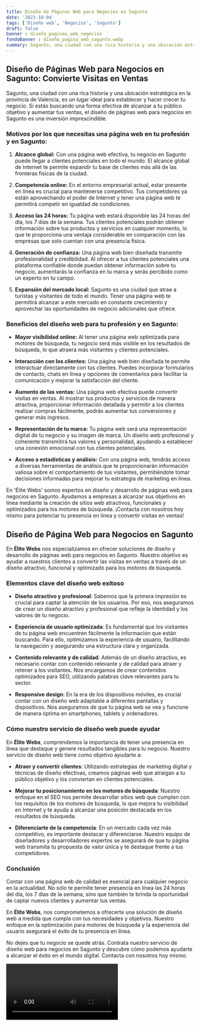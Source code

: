 ```yaml
---
title: Diseño de Páginas Web para Negocios en Sagunto
date: '2023-10-04'
tags: ['Diseño web', 'Negocios', 'Sagunto']
draft: false
banner : diseño_paginas_web_negocios
fondoBanner : diseño_pagina_web_sagunto.webp
summary: Sagunto, una ciudad con una rica historia y una ubicación estratégica en la provincia de Valencia, es un lugar ideal para establecer y hacer crecer tu negocio. Si estás buscando una forma efectiva de alcanzar a tu público objetivo y aumentar tus ventas, el diseño de páginas web para negocios en Sagunto es una inversión imprescindible.
---
```


## Diseño de Páginas Web para Negocios en Sagunto: Convierte Visitas en Ventas

Sagunto, una ciudad con una rica historia y una ubicación estratégica en la provincia de Valencia, es un lugar ideal para establecer y hacer crecer tu negocio. Si estás buscando una forma efectiva de alcanzar a tu público objetivo y aumentar tus ventas, el diseño de páginas web para negocios en Sagunto es una inversión imprescindible.

### Motivos por los que necesitas una página web en tu profesión y en Sagunto:

1. **Alcance global:** Con una página web efectiva, tu negocio en Sagunto puede llegar a clientes potenciales en todo el mundo. El alcance global de Internet te permite expandir tu base de clientes más allá de las fronteras físicas de la ciudad.

2. **Competencia online:** En el entorno empresarial actual, estar presente en línea es crucial para mantenerse competitivo. Tus competidores ya están aprovechando el poder de Internet y tener una página web te permitirá competir en igualdad de condiciones.

3. **Acceso las 24 horas:** Tu página web estará disponible las 24 horas del día, los 7 días de la semana. Tus clientes potenciales podrán obtener información sobre tus productos y servicios en cualquier momento, lo que te proporciona una ventaja considerable en comparación con las empresas que solo cuentan con una presencia física.

4. **Generación de confianza:** Una página web bien diseñada transmite profesionalidad y credibilidad. Al ofrecer a tus clientes potenciales una plataforma confiable donde puedan obtener información sobre tu negocio, aumentarás la confianza en tu marca y serás percibido como un experto en tu campo.

5. **Expansión del mercado local:** Sagunto es una ciudad que atrae a turistas y visitantes de todo el mundo. Tener una página web te permitirá alcanzar a este mercado en constante crecimiento y aprovechar las oportunidades de negocio adicionales que ofrece.

### Beneficios del diseño web para tu profesión y en Sagunto:

- **Mayor visibilidad online:** Al tener una página web optimizada para motores de búsqueda, tu negocio será más visible en los resultados de búsqueda, lo que atraerá más visitantes y clientes potenciales.

- **Interacción con los clientes:** Una página web bien diseñada te permite interactuar directamente con tus clientes. Puedes incorporar formularios de contacto, chats en línea y opciones de comentarios para facilitar la comunicación y mejorar la satisfacción del cliente.

- **Aumento de las ventas:** Una página web efectiva puede convertir visitas en ventas. Al mostrar tus productos y servicios de manera atractiva, proporcionar información detallada y permitir a los clientes realizar compras fácilmente, podrás aumentar tus conversiones y generar más ingresos.

- **Representación de tu marca:** Tu página web será una representación digital de tu negocio y su imagen de marca. Un diseño web profesional y coherente transmitirá tus valores y personalidad, ayudando a establecer una conexión emocional con tus clientes potenciales.

- **Acceso a estadísticas y análisis:** Con una página web, tendrás acceso a diversas herramientas de análisis que te proporcionarán información valiosa sobre el comportamiento de tus visitantes, permitiéndote tomar decisiones informadas para mejorar tu estrategia de marketing en línea.

En 'Élite Webs' somos expertos en diseño y desarrollo de páginas web para negocios en Sagunto. Ayudamos a empresas a alcanzar sus objetivos en línea mediante la creación de sitios web atractivos, funcionales y optimizados para los motores de búsqueda. ¡Contacta con nosotros hoy mismo para potenciar tu presencia en línea y convertir visitas en ventas!

<GifSeo />

<Cta />

## Diseño de Página Web para Negocios en Sagunto

En **Élite Webs** nos especializamos en ofrecer soluciones de diseño y desarrollo de páginas web para negocios en Sagunto. Nuestro objetivo es ayudar a nuestros clientes a convertir las visitas en ventas a través de un diseño atractivo, funcional y optimizado para los motores de búsqueda.

### Elementos clave del diseño web exitoso

- **Diseño atractivo y profesional**: Sabemos que la primera impresión es crucial para captar la atención de los usuarios. Por eso, nos aseguramos de crear un diseño atractivo y profesional que refleje la identidad y los valores de tu negocio.

- **Experiencia de usuario optimizada**: Es fundamental que los visitantes de tu página web encuentren fácilmente la información que están buscando. Para ello, optimizamos la experiencia de usuario, facilitando la navegación y asegurando una estructura clara y organizada.

- **Contenido relevante y de calidad**: Además de un diseño atractivo, es necesario contar con contenido relevante y de calidad para atraer y retener a los visitantes. Nos encargamos de crear contenidos optimizados para SEO, utilizando palabras clave relevantes para tu sector.

- **Responsive design**: En la era de los dispositivos móviles, es crucial contar con un diseño web adaptable a diferentes pantallas y dispositivos. Nos aseguramos de que tu página web se vea y funcione de manera óptima en smartphones, tablets y ordenadores.

### Cómo nuestro servicio de diseño web puede ayudar

En **Élite Webs**, comprendemos la importancia de tener una presencia en línea que destaque y genere resultados tangibles para tu negocio. Nuestro servicio de diseño web tiene como objetivo ayudarte a:

- **Atraer y convertir clientes**: Utilizando estrategias de marketing digital y técnicas de diseño efectivas, creamos páginas web que atraigan a tu público objetivo y los conviertan en clientes potenciales.

- **Mejorar tu posicionamiento en los motores de búsqueda**: Nuestro enfoque en el SEO nos permite desarrollar sitios web que cumplen con los requisitos de los motores de búsqueda, lo que mejora tu visibilidad en Internet y te ayuda a alcanzar una posición destacada en los resultados de búsqueda.

- **Diferenciarte de la competencia**: En un mercado cada vez más competitivo, es importante destacar y diferenciarse. Nuestro equipo de diseñadores y desarrolladores expertos se asegurará de que tu página web transmita tu propuesta de valor única y te destaque frente a tus competidores.

### Conclusión

Contar con una página web de calidad es esencial para cualquier negocio en la actualidad. No sólo te permite tener presencia en línea las 24 horas del día, los 7 días de la semana, sino que también te brinda la oportunidad de captar nuevos clientes y aumentar tus ventas.

En **Élite Webs**, nos comprometemos a ofrecerte una solución de diseño web a medida que cumpla con tus necesidades y objetivos. Nuestro enfoque en la optimización para motores de búsqueda y la experiencia del usuario asegurará el éxito de tu presencia en línea.

No dejes que tu negocio se quede atrás. Contrata nuestro servicio de diseño web para negocios en Sagunto y descubre cómo podemos ayudarte a alcanzar el éxito en el mundo digital. Contacta con nosotros hoy mismo.

<Video />

<CtaBot job='Negocios' city='Sagunto'/>

<Gmaps query='Sagunto+españa+maps' />